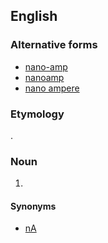 ==English==

===Alternative forms===
*[[nano-amp]]
*[[nanoamp]]
*[[nano ampere]]

===Etymology===
{{prefix|nano|ampere}}.

===Noun===
{{en-noun}}

# {{SI-unit|nano|ampere|electrical current}}

====Synonyms====
*[[nA]]